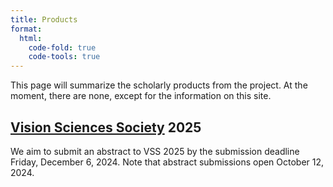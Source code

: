 ```yaml
---
title: Products
format:
  html:
    code-fold: true
    code-tools: true
---
```


This page will summarize the scholarly products from the project.
At the moment, there are none, except for the information on this site.

## [Vision Sciences Society](https://www.visionsciences.org) 2025

We aim to submit an abstract to VSS 2025 by the submission deadline Friday, December 6, 2024.
Note that abstract submissions open October 12, 2024.
